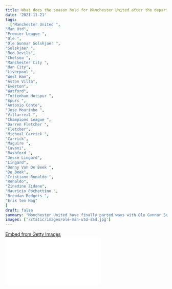 ```yaml
---
title: What does the season hold for Manchester United after the departure of Ole Gunnar Solskjaer?
date: '2021-11-21'
tags:
  ["Manchester United ",
"Man Utd",
"Premier League ",
"Ole ",
"Ole Gunnar Solskjaer ",
"Solskjaer ",
"Red Devils",
"Chelsea ",
"Manchester City ",
"Man City",
"Liverpool ",
"West Ham",
"Aston Villa",
"Everton",
"Watford",
"Tottenham Hotspur ",
"Spurs ",
"Antonio Conte",
"Jose Mourinho ",
"Villarreal ",
"Champions League ",
"Darren Fletcher ",
"Fletcher",
"Micheal Carrick ",
"Carrick",
"Maguire ",
"Cavani",
"Rashford ",
"Jesse Lingard",
"Lingard",
"Donny Van De Beek ",
"De Beek",
"Cristiano Ronaldo ",
"Ronaldo",
"Zinedine Zidane",
"Mauricio Pochettino ",
"Brendan Rodgers ",
"Erik ten Hag"
]
draft: false
summary: "Manchester United have finally parted ways with Ole Gunnar Solskjaer after their embarrassing defeat against Watford at the weekend, but that decision leaves the Glazer's with little to choose from the managerial market."
images: ['/static/images/ole-man-utd-sad.jpg']
---
```


<div style={{float: 'left'}} >

<div
  className="getty embed image"
  style={{
    backgroundColor: '#fff',
    display: 'inline-block',
    fontFamily: 'Roboto, sans-serif',
    color: '#a7a7a7',
    fontSize: '11px',
    width: '100%',
    maxWidth: '594px',
    float: 'left',
    marginRight: '20px',
    marginBottom: '20px',
  }}
>
  <div style={{ padding: 0, margin: 0, textAlign: 'left' }}>
    <a
      href="http://www.gettyimages.in/detail/1235917746"
      target="_blank"
      style={{
        color: '#a7a7a7',
        textDecoration: 'none',
        fontWeight: 'normal !important',
        border: 'none',
        display: 'inline-block',
      }}
    >
      Embed from Getty Images
    </a>
  </div>
  <div
    style={{
      overflow: 'hidden',
      position: 'relative',
      height: 0,
      padding: '67.171715% 0 0 0',
      width: '100%',
    }}
  >
    <iframe
      src="//embed.gettyimages.com/embed/1235917746?et=nBGxlJPcSltqBlz_6ZOmgw&tld=in&sig=M8Wg-ueXQiduIX0xRPfePrZ-u_93SHpLx76X2FcWJlY=&caption=false&ver=1"
      scrolling="no"
      frameBorder={0}
      width={594}
      height={399}
      style={{
        display: 'inline-block',
        position: 'absolute',
        top: 0,
        left: 0,
        width: '100%',
        height: '100%',
        margin: 0,
      }}
    />
  </div>
</div>

Manchester United have finally decided to let go of their Norwegian manager, Ole Gunnar Solskjaer on the back of their humiliating 4-1 defeat at Vicarage Road against Watford.

This decision by the Man Utd board comes after the Red Devils have won just **once** in their last **seven** Premier League games. Their only win came against Tottenham where they won 3-0 in a game which saw Ronaldo, Cavani and Rashford sealing the deal at the Tottenham Hotspur stadium.

Man Utd have faced Aston Villa, Everton, Leicester City, Liverpool, Man City and Watford in their other **six** Premier League games.

They've managed to get just **4 points** out of their last 7 Premier League games which is a horrible stat for a Man Utd fan to even consider at this point in time.

Ole and his side have not been performing at the standards that Liverpool, Chelsea and Man City have set. In fact, Man Utd have lost against all the big boys they have faced so far this season.

Taking away the results against the big boys, Ole's boys have failed to get winning results against (out of due respect) Southampton, Aston Villa, Everton and Watford. Those results are not an indicator to let the fans know and believe that "Ole's at the wheel." In reality, he's totally lost control of what's happening "on" the pitch.

With the pattern of results that have come in the last few weeks, this decision by the board should not be a surprise to anyone bleeding red. It's a decision that was on the cards, it's been coming close, it should've been done much earlier while things were clearly visible on the field.

In their 5-0 thrashing at home against Liverpool, Man Utd were nowhere in the race to compete with Jurgen Klopp and his men. They were way below par against their eternal rivals and it was a result that will go down in history, but it's a scoreline that cannot be accepted at all for a club like Manchester United.

Just before the International break, in their 2-0 loss against Manchester City, the scoreline didn't give us a complete picture of what actually happened in the game. Man City would have nailed the Red Devils in that fixture, but as always, they lacked the figure of a central striker as they couldn't capitalise on the number of chances they created.

That 2-0 result at home must have given Ole additional time to remain in charge of the first team squad while other clubs such as Norwich and Aston Villa have been quick to look for solutions elsewhere in order to resolve the crisis in their respective clubs.

Post the international break came a trip to Vicarage Road in a Premier League fixture against Watford. You may think that Ole has planned and prepared the game very well to get his side perform at optimum standards.

However, there was no sign that Man Utd were in control of proceedings throughout the game. They were outplayed and they were open at the back on many occasions. Their defensive woes continue to grow as they have been outclassed by a newly promoted Watford side. Harry Maguire was sent off after receiving two yellow cards as his misery continues as the captain of Manchester United.

## The Fan's perspective!

If you're a Man Utd fan, you must've asked yourself,

**"Why has it taken so long"?**

It seems as though the Man Utd board tried everything to make it work, but this recent string of results marked the finishing line for Ole in charge at Old Trafford.

You could say that the Glazer's were very kind in giving Ole a lot of time to settle, grow and build the team he wanted. Well, as Jose Mourinho said, "Good Guys?! They don't win!" in the Amazon documentary, "Spurs - All of Nothing."

That has exactly been the case here with Ole Gunnar Solskjaer and Manchester United. The board and the Glazer's have been patient, but that begs the question, "How much patience can you have when you're at a big club?"

Yes, good things take time, but there were no signs that Solskjaer was building an empire at Old Trafford. Man Utd were built to be contenders for Europe as Kings. It's been a while since they've lost their crown.

The fact that this decision to part ways with the manager has taken so long is another surprising factor, especially after the embarrassing defeats against Liverpool and Man City.

**Solskjaer might be your "baby-faced" assassin, but the way his team went out and played was a clear example of "men against boys."**

Ole has always stated that he has a "clear and open communication" with the members above him in the hierarchy. Well, it's one of the last things that we'll hear from him.

He's had his chances. He was given a lot of chances to prove himself and it has always been the case where, whenever the team is down, Ole found a way to get results which kept him in charge at Old Trafford.

After the result against Liverpool, Man Utd travelled to London and defeated Spurs, which extended Ole's stay at the club. That fairytale is finally coming to an end now.

You could say that Ole had a good track record as the manager of Manchester United, but in reality, he mostly found a way to get results only due to "individual brilliance."

Let's take a look at this season:

- In the Premier League, in the game against Wolves and West Ham, it was the individual talent of Mason Greenwood and Jesse Lingard that got the Red Devils over the line.
- In the Champions League, Manchester United have 7 points in the bag, thanks to Cristiano Ronaldo who has won them all by himself by scoring the winning/equalizing goal in the dying minutes of the game.

For a team like Manchester United, there has to be consistency in their performances and their results. "Consistency" was never a benchmark for Man Utd under Ole Gunnar Solskjaer.

## The Player's perspective!

For the players, it must've been really hard for them to go out there on the training field and train when you know that it's difficult to submit yourself to Ole's plans when the "writing is on the wall" for Solskjaer.

In recent months, Man Utd have demonstrated that they have "no identity" while they perform on game days.

Against Watford, the players had no confidence, they were out of idea's, they were just not sure of what they were doing. They had no defensive structure around them as Ismaila Sarr and Joshua King ran riot at the open spaces in behind the Man Utd backline.

When things don't go your way, you want a change. The player's must've certainly felt that they needed a change. They must've constantly asked themselves,

- "How much longer?"
- "How long do I need to keep a **plastic smile** on my face in front of the manager"?

That feeling of disbelief in the player's has certainly caused a lot of harm to the performances on game day.

The players have come to a point where they didn't believe in Ole anymore. They certainly knew that Ole didn't have the answers to get the club out of the crisis that they are in.

The **"fight"** that they have shown to work hard for the manager has been nowhere near the expected levels.

The **"hunger"** shown by the player's on the field just shows that there is a lack of winning appetite in and amongst this core set of players. That just doesn't sound good.

Once you've reached this stage (as mentioned above) as a player, then you're just not going to go anywhere as a manager.

## Who's up for grabs?

<div
  className="getty embed image"
  style={{
    backgroundColor: '#fff',
    display: 'inline-block',
    fontFamily: 'Roboto, sans-serif',
    color: '#a7a7a7',
    fontSize: '11px',
    width: '100%',
    maxWidth: '594px',
    float: 'left',
    marginRight: '20px',
    marginBottom: '20px',
  }}
>
  <div style={{ padding: 0, margin: 0, textAlign: 'left' }}>
    <a
      href="http://www.gettyimages.in/detail/1341942613"
      target="_blank"
      style={{
        color: '#a7a7a7',
        textDecoration: 'none',
        fontWeight: 'normal !important',
        border: 'none',
        display: 'inline-block',
      }}
    >
      Embed from Getty Images
    </a>
  </div>
  <div
    style={{
      overflow: 'hidden',
      position: 'relative',
      height: 0,
      padding: '66.498314% 0 0 0',
      width: '100%',
    }}
  >
    <iframe
      src="//embed.gettyimages.com/embed/1341942613?et=UPxUCHhITldU5yaqWnKckg&tld=in&sig=Sgk9AWkObNSM7KsQRO_ktVVmtwUoK81QHaHRnJRme60=&caption=false&ver=1"
      scrolling="no"
      frameBorder={0}
      width={594}
      height={395}
      style={{
        display: 'inline-block',
        position: 'absolute',
        top: 0,
        left: 0,
        width: '100%',
        height: '100%',
        margin: 0,
      }}
    />
  </div>
</div>

It seems as though Darren Fletcher or Micheal Carrick are in line to take charge of the first team squad. It sounds weird, but with the way things look in the managerial market, there are not many alternatives up for grabs.

Zinedine Zidane is eyeing to be the manager of the French national team after the 2022 FIFA World Cup while Mauricio Pochettino, Erik ten Hag and Brendan Rodgers are the other candidates in line.

But the appointment of those mentioned above are far from happening as they are well-respected individual's who don't look like they'll leave their respective clubs right in the middle of the season especially when they are all competing in various European competitions this season.

By the looks of it, Darren Fletcher is poised to take temporary charge of Manchester United ahead of their Champions League fixture on Tuesday against Villarreal.

The retired midfielder who is 37 now, was announced as the technical director in March after he had breif stints with the academy and the first-team coaching staff. It is further understood that Micheal Carrick may be his assistant on the sidelines.

Darren Fletcher has no managerial experience at all of a first team squad. It sounds bizarre that he is in the driving seat to be announced as the interim manager, but hey, "Desperate times call for desperate measures."

The Man Utd board have a huge task at hand in front of them to find the right match for hiring a manager. In their wait, they've lost many big name managers over the last few years.

Three weeks ago, Antonio Conte was up for grabs as he was interested in the job after his tenure in Italy as the head coach of Inter Milan. He's gone to London now where he manages Tottenham Hotspur.

The Glazer's and the Man Utd board have had "blind faith" in Ole for far too long now. They've got a huge situation at hand to bail themselves out from.

Possible alternatives:

### 1. Zinedine Zidane?

<div
  className="getty embed image"
  style={{
    backgroundColor: '#fff',
    display: 'inline-block',
    fontFamily: 'Roboto, sans-serif',
    color: '#a7a7a7',
    fontSize: '11px',
    width: '100%',
    maxWidth: '594px',
    float: 'left',
    marginRight: '20px',
    marginBottom: '20px',
  }}
>
  <div style={{ padding: 0, margin: 0, textAlign: 'left' }}>
    <a
      href="http://www.gettyimages.in/detail/504167034"
      target="_blank"
      style={{
        color: '#a7a7a7',
        textDecoration: 'none',
        fontWeight: 'normal !important',
        border: 'none',
        display: 'inline-block',
      }}
    >
      Embed from Getty Images
    </a>
  </div>
  <div
    style={{
      overflow: 'hidden',
      position: 'relative',
      height: 0,
      padding: '64.30976% 0 0 0',
      width: '100%',
    }}
  >
    <iframe
      src="//embed.gettyimages.com/embed/504167034?et=R-57eqYWQ8BDB5UsykV1JA&tld=in&sig=GYU0SgkAhOiB1i2TCJ0EvScdaf50JIlM-wab793ROGg=&caption=false&ver=1"
      scrolling="no"
      frameBorder={0}
      width={594}
      height={382}
      style={{
        display: 'inline-block',
        position: 'absolute',
        top: 0,
        left: 0,
        width: '100%',
        height: '100%',
        margin: 0,
      }}
    />
  </div>
</div>

His English isn't good and he just doesn't seem interested in the job. Look the difference in **"ambition"** that the French national team has to offer while compared to Manchester United. There are enormous levels to that.

<div style={{float: 'left'}} >

### 2. Brendan Rodgers?

<div
  className="getty embed image"
  style={{
    backgroundColor: '#fff',
    display: 'inline-block',
    fontFamily: 'Roboto, sans-serif',
    color: '#a7a7a7',
    fontSize: '11px',
    width: '100%',
    maxWidth: '594px',
    float: 'left',
    marginRight: '20px',
    marginBottom: '20px',
  }}
>
  <div style={{ padding: 0, margin: 0, textAlign: 'left' }}>
    <a
      href="http://www.gettyimages.in/detail/1179172512"
      target="_blank"
      style={{
        color: '#a7a7a7',
        textDecoration: 'none',
        fontWeight: 'normal !important',
        border: 'none',
        display: 'inline-block',
      }}
    >
      Embed from Getty Images
    </a>
  </div>
  <div
    style={{
      overflow: 'hidden',
      position: 'relative',
      height: 0,
      padding: '68.68687% 0 0 0',
      width: '100%',
    }}
  >
    <iframe
      src="//embed.gettyimages.com/embed/1179172512?et=wwiUSLmASlpjUyPVn2ce_w&tld=in&sig=c0kSpSrL0L6fCvFPtD-X9fuxUBkF11qpAGS9kSJFqQQ=&caption=false&ver=1"
      scrolling="no"
      frameBorder={0}
      width={594}
      height={408}
      style={{
        display: 'inline-block',
        position: 'absolute',
        top: 0,
        left: 0,
        width: '100%',
        height: '100%',
        margin: 0,
      }}
    />
  </div>
</div>

Ex-Liverpool manager. He won't really fit in well with the fans as he's managed their eternal rivals in the past.

However, he is a well-respected individual which could be the only positive for the Man Utd fans to consider.

</div>

<div style={{float: 'left'}} >

### 3. Erik ten Hag?

<div
  className="getty embed image"
  style={{
    backgroundColor: '#fff',
    display: 'inline-block',
    fontFamily: 'Roboto, sans-serif',
    color: '#a7a7a7',
    fontSize: '11px',
    width: '100%',
    maxWidth: '594px',
    float: 'left',
    marginRight: '20px',
    marginBottom: '20px',
  }}
>
  <div style={{ padding: 0, margin: 0, textAlign: 'left' }}>
    <a
      href="http://www.gettyimages.in/detail/1124707316"
      target="_blank"
      style={{
        color: '#a7a7a7',
        textDecoration: 'none',
        fontWeight: 'normal !important',
        border: 'none',
        display: 'inline-block',
      }}
    >
      Embed from Getty Images
    </a>
  </div>
  <div
    style={{
      overflow: 'hidden',
      position: 'relative',
      height: 0,
      padding: '66.66667% 0 0 0',
      width: '100%',
    }}
  >
    <iframe
      src="//embed.gettyimages.com/embed/1124707316?et=8vymt6kFT5puBa9LlcSjvQ&tld=in&sig=r95x2OOtSZiSDTPWS2Hw6_VtHy_SaPLEl3CEmGoAZAk=&caption=false&ver=1"
      scrolling="no"
      frameBorder={0}
      width={594}
      height={396}
      style={{
        display: 'inline-block',
        position: 'absolute',
        top: 0,
        left: 0,
        width: '100%',
        height: '100%',
        margin: 0,
      }}
    />
  </div>
</div>

He's built an Ajax side that is much more recognizable to the modern generation. He's a good attacking manager whose style of play comes to terms with the way Man Utd have played their football in their glory days. The Glazer's may have to throw a fortune cookie in case they need to appoint him.

</div>

<div style={{float: 'left'}} >

### 4. Mauricio Pochettino?

<div
  className="getty embed image"
  style={{
    backgroundColor: '#fff',
    display: 'inline-block',
    fontFamily: 'Roboto, sans-serif',
    color: '#a7a7a7',
    fontSize: '11px',
    width: '100%',
    maxWidth: '594px',
    float: 'left',
    marginRight: '20px',
    marginBottom: '20px',
  }}
>
  <div style={{ padding: 0, margin: 0, textAlign: 'left' }}>
    <a
      href="http://www.gettyimages.in/detail/453687488"
      target="_blank"
      style={{
        color: '#a7a7a7',
        textDecoration: 'none',
        fontWeight: 'normal !important',
        border: 'none',
        display: 'inline-block',
      }}
    >
      Embed from Getty Images
    </a>
  </div>
  <div
    style={{
      overflow: 'hidden',
      position: 'relative',
      height: 0,
      padding: '66.66667% 0 0 0',
      width: '100%',
    }}
  >
    <iframe
      src="//embed.gettyimages.com/embed/453687488?et=YepAaf5aRyhAK19IlFGyPg&tld=in&sig=YGnH_wCrUxnfqgItVrXHX36gG58wTR7Z6ZhlFmkaC_U=&caption=true&ver=1"
      scrolling="no"
      frameBorder={0}
      width={594}
      height={396}
      style={{
        display: 'inline-block',
        position: 'absolute',
        top: 0,
        left: 0,
        width: '100%',
        height: '100%',
        margin: 0,
      }}
    />
  </div>
</div>

He's managing a much healthier and ambitious side at PSG. You can't expect anything from him unless he really decides to surprise the football world and come back to England to manage a Premier League side.

</div>

<div style={{float: 'left'}} >

## Does it sound Promising?

With Darren Fletcher and Micheal Carrick in line, it just doesn't sound promising. It doesn't sound like the stuff that's built for the "Theatre of Dreams."

Both those individual's have been under the guidance of Ole Gunnar Solskjaer. Defensively, Ole has been horrible in the way he has set his side. There is no structure with the way that Man Utd played under Ole.

Fletcher and Carrick have been learning from Ole! As a Man Utd fan, you just need to hope that Darren Fletcher or Micheal Carrick will not be as miserable as Ole has been in the last few months with the way the team performs and with the way they structure the side on game days.

Ole Gunnar Solskjaer has been poor in his man-management skills as he has isolated Donny Van De Beek and Jesse Lingard so far this season. Even Jadon Sancho has been slightly isolated since his arrival in the summer transfer window.

Even though it sounds salty, the fact that Donny Van De Beek was the last player to score a goal for Ole in his final game in charge of Manchester United will certainly rub salt to Ole's wounds.

Manchester United need time to find the right replacement, but with the next two games against Villarreal and Chelsea coming thick and fast, the outcome of those games will determine further proceedings.

At this point in time, the only aim that is there in sight for Man Utd will be to win the Carabao Cup and the Champions League, but at the same time, they need to start thinking for next season as well.

**The time has come, the time is now!**

</div>

</div>
